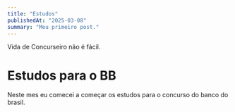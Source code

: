 ```yaml
---
title: "Estudos"
publishedAt: "2025-03-08"
summary: "Meu primeiro post."
---
```


Vida de Concurseiro não é fácil.

# Estudos para o BB

Neste mes eu comecei a começar os estudos para o concurso do banco do brasil.